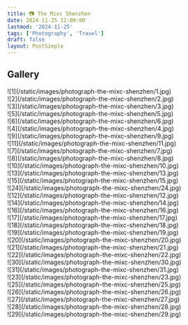 ```yaml
---
title: 📷 The Mixc Shenzhen
date: 2024-11-25 12:00:00
lastmod: '2024-11-25'
tags: ['Photography', 'Travel']
draft: false
layout: PostSimple
---
```


## Gallery

<div className="-mx-2 flex flex-wrap overflow-hidden xl:-mx-2">
    <div className="my-1 w-full overflow-hidden px-2 xl:my-1 xl:w-1/3 xl:px-2">
        ![1](/static/images/photograph-the-mixc-shenzhen/1.jpg)
    </div>
    <div className="my-1 w-full overflow-hidden px-2 xl:my-1 xl:w-1/3 xl:px-2">
        ![2](/static/images/photograph-the-mixc-shenzhen/2.jpg)
    </div>
    <div className="my-1 w-full overflow-hidden px-2 xl:my-1 xl:w-1/3 xl:px-2">
        ![3](/static/images/photograph-the-mixc-shenzhen/3.jpg)
    </div>
    <div className="my-1 w-full overflow-hidden px-2 xl:my-1 xl:w-1/2 xl:px-2">
        ![5](/static/images/photograph-the-mixc-shenzhen/5.jpg)
    </div>
    <div className="my-1 w-full overflow-hidden px-2 xl:my-1 xl:w-1/2 xl:px-2">
        ![6](/static/images/photograph-the-mixc-shenzhen/6.jpg)
    </div>
    <div className="my-1 w-full overflow-hidden px-2 xl:my-1 xl:w-1/3 xl:px-2">
        ![4](/static/images/photograph-the-mixc-shenzhen/4.jpg)
    </div>
    <div className="my-1 w-full overflow-hidden px-2 xl:my-1 xl:w-1/3 xl:px-2">
        ![9](/static/images/photograph-the-mixc-shenzhen/9.jpg)
    </div>
    <div className="my-1 w-full overflow-hidden px-2 xl:my-1 xl:w-1/3 xl:px-2">
        ![11](/static/images/photograph-the-mixc-shenzhen/11.jpg)
    </div>
    <div className="my-1 w-full overflow-hidden px-2 xl:my-1 xl:w-1/2 xl:px-2">
        ![7](/static/images/photograph-the-mixc-shenzhen/7.jpg)
    </div>
    <div className="my-1 w-full overflow-hidden px-2 xl:my-1 xl:w-1/2 xl:px-2">
        ![8](/static/images/photograph-the-mixc-shenzhen/8.jpg)
    </div>
    <div className="my-1 w-full overflow-hidden px-2 xl:my-1 xl:w-1/2 xl:px-2">
        ![10](/static/images/photograph-the-mixc-shenzhen/10.jpg)
    </div>
    <div className="my-1 w-full overflow-hidden px-2 xl:my-1 xl:w-1/2 xl:px-2">
        ![13](/static/images/photograph-the-mixc-shenzhen/13.jpg)
    </div>
    <div className="my-1 w-full overflow-hidden px-2 xl:my-1 xl:w-1/2 xl:px-2">
        ![15](/static/images/photograph-the-mixc-shenzhen/15.jpg)
    </div>
    <div className="my-1 w-full overflow-hidden px-2 xl:my-1 xl:w-1/2 xl:px-2">
        ![24](/static/images/photograph-the-mixc-shenzhen/24.jpg)
    </div>
    <div className="my-1 w-full overflow-hidden px-2 xl:my-1 xl:w-1/3 xl:px-2">
        ![12](/static/images/photograph-the-mixc-shenzhen/12.jpg)
    </div>
    <div className="my-1 w-full overflow-hidden px-2 xl:my-1 xl:w-1/3 xl:px-2">
        ![14](/static/images/photograph-the-mixc-shenzhen/14.jpg)
    </div>
    <div className="my-1 w-full overflow-hidden px-2 xl:my-1 xl:w-1/3 xl:px-2">
        ![16](/static/images/photograph-the-mixc-shenzhen/16.jpg)
    </div>
    <div className="my-1 w-full overflow-hidden px-2 xl:my-1 xl:w-1/3 xl:px-2">
        ![17](/static/images/photograph-the-mixc-shenzhen/17.jpg)
    </div>
    <div className="my-1 w-full overflow-hidden px-2 xl:my-1 xl:w-1/3 xl:px-2">
        ![18](/static/images/photograph-the-mixc-shenzhen/18.jpg)
    </div>
    <div className="my-1 w-full overflow-hidden px-2 xl:my-1 xl:w-1/3 xl:px-2">
        ![19](/static/images/photograph-the-mixc-shenzhen/19.jpg)
    </div>
    <div className="my-1 w-full overflow-hidden px-2 xl:my-1 xl:w-1/3 xl:px-2">
        ![20](/static/images/photograph-the-mixc-shenzhen/20.jpg)
    </div>
    <div className="my-1 w-full overflow-hidden px-2 xl:my-1 xl:w-1/3 xl:px-2">
        ![21](/static/images/photograph-the-mixc-shenzhen/21.jpg)
    </div>
    <div className="my-1 w-full overflow-hidden px-2 xl:my-1 xl:w-1/3 xl:px-2">
        ![22](/static/images/photograph-the-mixc-shenzhen/22.jpg)
    </div>
    <div className="my-1 w-full overflow-hidden px-2 xl:my-1 xl:w-1/2 xl:px-2">
        ![30](/static/images/photograph-the-mixc-shenzhen/30.jpg)
    </div>
    <div className="my-1 w-full overflow-hidden px-2 xl:my-1 xl:w-1/2 xl:px-2">
        ![31](/static/images/photograph-the-mixc-shenzhen/31.jpg)
    </div>
    <div className="my-1 w-full overflow-hidden px-2 xl:my-1 xl:w-1/3 xl:px-2">
        ![23](/static/images/photograph-the-mixc-shenzhen/23.jpg)
    </div>
    <div className="my-1 w-full overflow-hidden px-2 xl:my-1 xl:w-1/3 xl:px-2">
        ![25](/static/images/photograph-the-mixc-shenzhen/25.jpg)
    </div>
    <div className="my-1 w-full overflow-hidden px-2 xl:my-1 xl:w-1/3 xl:px-2">
        ![26](/static/images/photograph-the-mixc-shenzhen/26.jpg)
    </div>
    <div className="my-1 w-full overflow-hidden px-2 xl:my-1 xl:w-1/3 xl:px-2">
        ![27](/static/images/photograph-the-mixc-shenzhen/27.jpg)
    </div>
    <div className="my-1 w-full overflow-hidden px-2 xl:my-1 xl:w-1/3 xl:px-2">
        ![28](/static/images/photograph-the-mixc-shenzhen/28.jpg)
    </div>
    <div className="my-1 w-full overflow-hidden px-2 xl:my-1 xl:w-1/3 xl:px-2">
        ![29](/static/images/photograph-the-mixc-shenzhen/29.jpg)
    </div>
</div>
